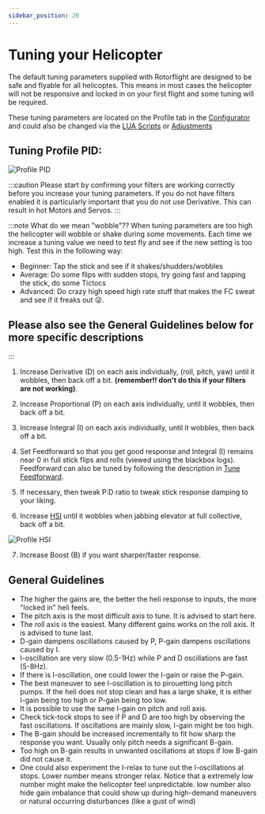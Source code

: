 ```yaml
---
sidebar_position: 20
---
```


# Tuning your Helicopter

The default tuning parameters supplied with Rotorflight are designed to be safe and flyable for all helicoptes. This means in most cases the helicopter will not be responsive and locked in on your first flight and some tuning will be required. 

These tuning parameters are located on the Profile tab in the [Configurator](../Tutorial-Setup/Profiles.md) and could also be changed via the [LUA Scripts](../Tutorial-Setup/Lua-Scripts.mdx) or [Adjustments](../Tutorial-Setup/Adjustments.md)

## Tuning Profile PID:  
![Profile PID](./img/tuning-pid.png)

:::caution
Please start by confirming your filters are working correctly before you increase your tuning parameters. If you do not have filters enabled it is particularly important that you do not use Derivative. This can result in hot Motors and Servos. 
:::

:::note
What do we mean "wobble"??
When tuning parameters are too high the helicopter will wobble or shake during some movements. Each time we increase a tuning value we need to test fly and see if the new setting is too high. Test this in the following way:
* Beginner: Tap the stick and see if it shakes/shudders/wobbles
* Average: Do some flips with sudden stops, try going fast and tapping the stick, do some Tictocs
* Advanced: Do crazy high speed high rate stuff that makes the FC sweat and see if it freaks out :stuck_out_tongue_winking_eye:.

## Please also see the General Guidelines below for more specific descriptions
:::

1. Increase Derivative (D) on each axis individually, (roll, pitch, yaw) until it wobbles, then back off a bit. **(remember!! don't do this if your filters are not working)**.  

2. Increase Proportional (P) on each axis individually, until it wobbles, then back off a bit.
3. Increase Integral (I) on each axis individually, until it wobbles, then back off a bit.
 
4. Set Feedforward so that you get good response and Integral (I) remains near 0 in full stick flips and rolls (viewed using the blackbox logs). Feedforward can also be tuned by following the description in [Tune Feedforward](Tune-Feedforward.md). 
 
5. If necessary, then tweak P:D ratio to tweak stick response damping to your liking.

6. Increase [HSI](./High-Speed-Integral.md) until it wobbles when jabbing elevator at full collective, back off a bit. 

![Profile HSI](./img/tuning-hsi.png)

7. Increase Boost (B) if you want sharper/faster response.

## General Guidelines

* The higher the gains are, the better the heli response to inputs, the more "locked in" heli feels.
* The pitch axis is the most difficult axis to tune. It is advised to start here.
* The roll axis is the easiest. Many different gains works on the roll axis. It is advised to tune last.
* D-gain dampens oscillations caused by P, P-gain dampens oscillations caused by I.
* I-oscillation are very slow (0.5-1Hz) while P and D oscillations are fast (5-8Hz).
* If there is I-oscillation, one could lower the I-gain or raise the P-gain.
* The best maneuver to see I-oscillation is to pirouetting long pitch pumps. If the heli does not stop clean and has a large shake, it is either I-gain being too high or P-gain being too low.
* It is possible to use the same I-gain on pitch and roll axis.
* Check tick-tock stops to see if P and D are too high by observing the fast oscillations. If oscillations are mainly slow, I-gain might be too high.
* The B-gain should be increased incrementally to fit how sharp the response you want. Usually only pitch needs a significant B-gain.
* Too high on B-gain results in unwanted oscillations at stops if low B-gain did not cause it.
* One could also experiment the I-relax to tune out the I-oscillations at stops. Lower number means stronger relax. Notice that a extremely low number might make the helicopter feel unpredictable. low number also hide gain imbalance that could show up during high-demand maneuvers or natural occurring disturbances (like a gust of wind)

